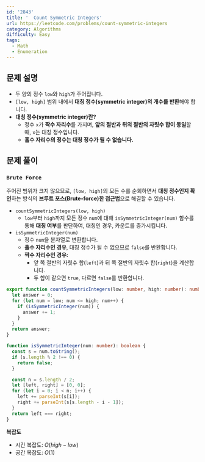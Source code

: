 ```yaml
---
id: '2843'
title: '  Count Symmetric Integers'
url: https://leetcode.com/problems/count-symmetric-integers
category: Algorithms
difficulty: Easy
tags:
  - Math
  - Enumeration
---
```


## 문제 설명

- 두 양의 정수 `low`와 `high`가 주어집니다.
- `[low, high]` 범위 내에서 **대칭 정수(symmetric integer)의 개수를 반환**해야 합니다.
- **대칭 정수(symmetric integer)란?**
  - 정수 `x`가 **짝수 자리수**를 가지며, **앞의 절반과 뒤의 절반의 자릿수 합이 동일**할 때, `x`는 대칭 정수입니다.
  - **홀수 자리수의 정수는 대칭 정수가 될 수 없습니다.**

## 문제 풀이

### `Brute Force`

주어진 범위가 크지 않으므로, `[low, high]`의 모든 수를 순회하면서 **대칭 정수인지 확인**하는 방식의 **브루트 포스(Brute-force)한 접근법**으로 해결할 수 있습니다.

- `countSymmetricIntegers(low, high)`
  - `low`부터 `high`까지 모든 정수 `num`에 대해 `isSymmetricInteger(num)` 함수를 통해 **대칭 여부**를 판단하여, 대칭인 경우, 카운트를 증가시킵니다.
- `isSymmetricInteger(num)`
  - 정수 `num`을 분자열로 변환합니다.
  - **홀수 자리수인 경우**, 대칭 정수가 될 수 없으므로 `false`를 반환합니다.
  - **짝수 자리수인 경우:**
    - 앞 쪽 절반의 자릿수 합(`left`)과 뒤 쪽 절반의 자릿수 합(`right`)을 계산합니다.
    - 두 합이 같으면 `true`, 다르면 `false`를 반환합니다.

```typescript showLineNumbers
export function countSymmetricIntegers(low: number, high: number): number {
  let answer = 0;
  for (let num = low; num <= high; num++) {
    if (isSymmetricInteger(num)) {
      answer += 1;
    }
  }
  return answer;
}

function isSymmetricInteger(num: number): boolean {
  const s = num.toString();
  if (s.length % 2 !== 0) {
    return false;
  }

  const n = s.length / 2;
  let [left, right] = [0, 0];
  for (let i = 0; i < n; i++) {
    left += parseInt(s[i]);
    right += parseInt(s[s.length - i - 1]);
  }
  return left === right;
}
```

**복잡도**

- 시간 복잡도: $O(high -low)$
- 공간 복잡도: $O(1)$
